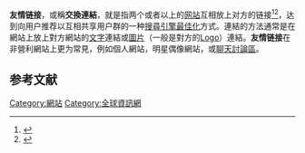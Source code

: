 '''友情链接'''，或稱'''交換連結'''，就是指两个或者以上的[[网站|网站]]互相放上对方的链接<ref name=Munck>{{Cite book|title=Labour and Globalisation Results and Prospects|author=Ronaldo Munck|date=2004|publisher=Liverpool University Press|isbn=0-85323-817-0|page=77}}</ref><ref name=RLM>{{Cite book|title=Record Label Marketing|author=Amy Macy and Paul Allen|pages=254–255|date=2006|publisher=Elsevier|isbn=0-240-80787-1}}</ref>，达到向用户推荐以互相共享用户群的一种[[搜尋引擎最佳化|搜尋引擎最佳化]]方式。連結的方法通常是在網站上放上對方網站的[[文字|文字]]連結或[[圖片|圖片]]（一般是對方的[[標識|Logo]]）連結。'''友情链接'''在非營利網站上更为常見，例如個人網站，明星偶像網站，或[[討論區|聊天討論區]]。

==参考文献==
{{reflist}}

{{Website-stub}}
{{搜索引擎最佳化}}

[[Category:網站|Category:網站]]
[[Category:全球資訊網|Category:全球資訊網]]